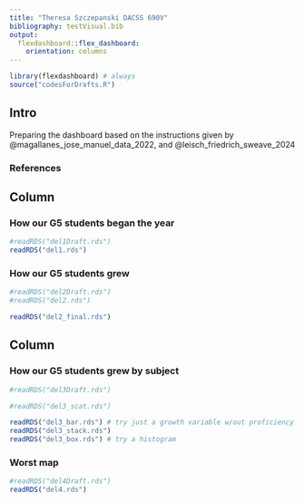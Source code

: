 ```yaml
---
title: "Theresa Szczepanski DACSS 690V"
bibliography: testVisual.bib
output: 
  flexdashboard::flex_dashboard:
    orientation: columns
---
```


```r
library(flexdashboard) # always
source("codesForDrafts.R")
```

## Intro {.sidebar}

Preparing the dashboard based on the instructions given by @magallanes_jose_manuel_data_2022, and @leisch_friedrich_sweave_2024

### References
<div id="refs"></div>

## Column {data-width="450"}

### How our G5 students began the year <!-- a title for plot -->

```r
#readRDS("del1Draft.rds")
readRDS("del1.rds")
```

### How our G5 students grew

```r
#readRDS("del2Draft.rds")
#readRDS("del2.rds")

readRDS("del2_final.rds")
```

## Column {data-width="550"}

### How our G5 students grew by subject

```r
#readRDS("del3Draft.rds")

#readRDS("del3_scat.rds")

readRDS("del3_bar.rds") # try just a growth variable w/out proficiency
readRDS("del3_stack.rds")
readRDS("del3_box.rds") # try a histogram
```

### Worst map

```r
#readRDS("del4Draft.rds")
readRDS("del4.rds")
```
